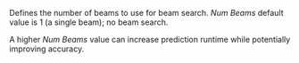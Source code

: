 Defines the number of beams to use for beam search. *Num Beams* default value is 1  (a single beam); no beam search.

A higher *Num Beams* value can increase prediction runtime while potentially improving accuracy.